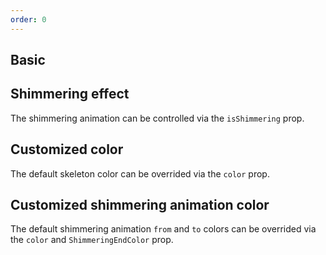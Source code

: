 ```yaml
---
order: 0
---
```



## Basic

<Example Component={BasicSkeleton} packageName="@atlaskit/skeleton" />

## Shimmering effect

The shimmering animation can be controlled via the `isShimmering` prop.

<Example Component={ShimmeringSkeleton} packageName="@atlaskit/skeleton" />

## Customized color

The default skeleton color can be overrided via the `color` prop.

<Example Component={ColorCostomizedSkeleton} packageName="@atlaskit/skeleton" />

## Customized shimmering animation color

The default shimmering animation `from` and `to` colors can be overrided via the `color` and
`ShimmeringEndColor` prop.

<Example Component={AnimationColorCostomizedSkeleton} packageName="@atlaskit/skeleton" />
